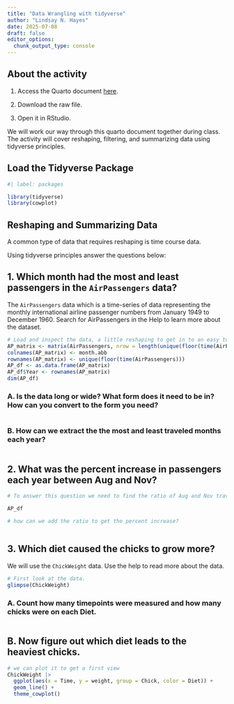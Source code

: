 ```yaml
---
title: "Data Wrangling with tidyverse"
author: "Lindsay N. Hayes"
date: 2025-07-08
draft: false
editor_options: 
  chunk_output_type: console
---
```


## About the activity

1)  Access the Quarto document [here](https://github.com/lindsaynhayes/introR2025/blob/main/activities/classwork03/classwork_L03.qmd).

2)  Download the raw file.

3) Open it in RStudio.

We will work our way through this quarto document together during class. The activity will cover reshaping, filtering, and summarizing data using tidyverse principles.

## Load the Tidyverse Package
```r
#| label: packages

library(tidyverse)
library(cowplot)
```


## Reshaping and Summarizing Data
A common type of data that requires reshaping is time course data. 

Using tidyverse principles answer the questions below:

## 1. Which month had the most and least passengers in the `AirPassengers` data?

The `AirPassengers` data which is a time-series of data representing the monthly international airline passenger numbers from January 1949 to December 1960. Search for AirPassengers in the Help to learn more about the dataset. 

```r
# Load and inspect the data, a little reshaping to get in to an easy to read format for you.
AP_matrix <- matrix(AirPassengers, nrow = length(unique(floor(time(AirPassengers)))), byrow = TRUE)
colnames(AP_matrix) <- month.abb
rownames(AP_matrix) <- unique(floor(time(AirPassengers)))
AP_df <- as.data.frame(AP_matrix)
AP_df$Year <- rownames(AP_matrix)
dim(AP_df)
```

### A. Is the data long or wide? What form does it need to be in? How can you convert to the form you need?
```r


```

### B. How can we extract the the most and least traveled months each year? 
```r

```

## 2. What was the percent increase in passengers each year between Aug and Nov?
```r
# To answer this question we need to find the ratio of Aug and Nov travelers. We need the data in the wide format.

AP_df

# how can we add the ratio to get the percent increase?



```


## 3. Which diet caused the chicks to grow more?
We will use the `ChickWeight` data. Use the help to read more about the data. 
```r
# First look at the data.
glimpse(ChickWeight)
```

### A. Count how many timepoints were measured and how many chicks were on each Diet. 
```r


```


## B. Now figure out which diet leads to the heaviest chicks.
```r
# we can plot it to get a first view
ChickWeight |>
  ggplot(aes(x = Time, y = weight, group = Chick, color = Diet)) + 
  geom_line() +
  theme_cowplot()

```



